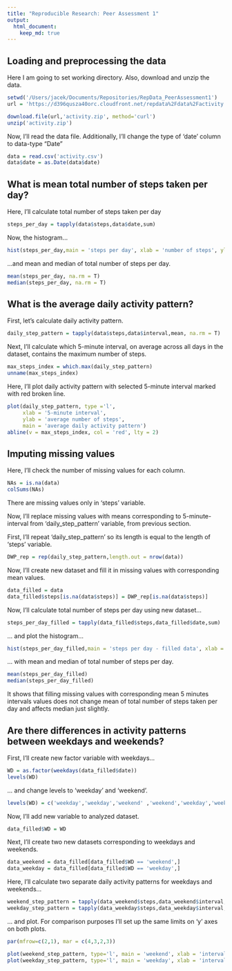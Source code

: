 ```yaml
---
title: "Reproducible Research: Peer Assessment 1"
output: 
  html_document:
    keep_md: true
---
```



## Loading and preprocessing the data

Here I am going to set working directory. Also, download and unzip the data.

```r
setwd('/Users/jacek/Documents/Repositories/RepData_PeerAssessment1')
url = 'https://d396qusza40orc.cloudfront.net/repdata%2Fdata%2Factivity.zip'

download.file(url,'activity.zip', method='curl')
unzip('activity.zip')
```

Now, I'll read the data file. Additionally, I'll change the type of 'date' column to data-type "Date"

```r
data = read.csv('activity.csv')
data$date = as.Date(data$date)
```

## What is mean total number of steps taken per day?

Here, I'll calculate total number of steps taken per day

```r
steps_per_day = tapply(data$steps,data$date,sum)
```

Now, the histogram...

```r
hist(steps_per_day,main = 'steps per day', xlab = 'number of steps', ylab = 'days', col = 'blue')
```

...and mean and median of total number of steps per day.

```r
mean(steps_per_day, na.rm = T)
median(steps_per_day, na.rm = T)
```


## What is the average daily activity pattern?

First, let's calculate daily activity pattern.

```r
daily_step_pattern = tapply(data$steps,data$interval,mean, na.rm = T)
```

Next, I'll calculate which 5-minute interval, on average across all days in the dataset, contains the maximum number of steps.

```r
max_steps_index = which.max(daily_step_pattern)
unname(max_steps_index)
```

Here, I'll plot daily activity pattern with selected 5-minute interval marked with red broken line.

```r
plot(daily_step_pattern, type ='l', 
     xlab = '5-minute interval', 
     ylab = 'average number of steps', 
     main = 'average daily activity pattern')
abline(v = max_steps_index, col = 'red', lty = 2)

```

## Imputing missing values

Here, I'll check the number of missing values for each column.

```r
NAs = is.na(data)
colSums(NAs)
```
There are missing values only in 'steps' variable.

Now, I'll replace missing values with means corresponding to 5-minute-interval from 'daily_step_pattern' variable, from previous section.

First, I'll repeat 'daily_step_pattern' so its length is equal to the length of 'steps' variable.
```r
DWP_rep = rep(daily_step_pattern,length.out = nrow(data))
```

Now, I'll create new dataset and fill it in missing values with corresponding mean values.
```r
data_filled = data
data_filled$steps[is.na(data$steps)] = DWP_rep[is.na(data$steps)]
```

Now, I'll calculate total number of steps per day using new dataset...

```r
steps_per_day_filled = tapply(data_filled$steps,data_filled$date,sum)
```

... and plot the histogram...

```r
hist(steps_per_day_filled,main = 'steps per day - filled data', xlab = 'number of steps', ylab = 'days', col = 'blue')
```

... with mean and median of total number of steps per day.

```r
mean(steps_per_day_filled)
median(steps_per_day_filled)
```

It shows that filling missing values with corresponding mean 5 minutes intervals values does not change mean of total number of steps taken per day and affects median just slightly.

## Are there differences in activity patterns between weekdays and weekends?

First, I'll create new factor variable with weekdays...

```r
WD = as.factor(weekdays(data_filled$date))
levels(WD)
```

... and change levels to 'weekday' and 'weekend'.

```r
levels(WD) = c('weekday','weekday','weekend' ,'weekend','weekday','weekday','weekday')
```

Now, I'll add new variable to analyzed dataset.

```r
data_filled$WD = WD
```

Next, I'll create two new datasets corresponding to weekdays and weekends.

```r
data_weekend = data_filled[data_filled$WD == 'weekend',]
data_weekday = data_filled[data_filled$WD == 'weekday',]
```

Here, I'll calculate two separate daily activity patterns for weekdays and weekends...

```r
weekend_step_pattern = tapply(data_weekend$steps,data_weekend$interval,mean)
weekday_step_pattern = tapply(data_weekday$steps,data_weekday$interval,mean)
```

... and plot. For comparison purposes I'll set up the same limits on 'y' axes on both plots.

```r
par(mfrow=c(2,1), mar = c(4,3,2,3))

plot(weekend_step_pattern, type='l', main = 'weekend', xlab = 'interval', ylab = 'steps', ylim = c(0,240))
plot(weekday_step_pattern, type='l', main = 'weekday', xlab = 'interval', ylab = 'steps', ylim = c(0,240))
```




